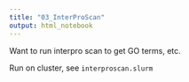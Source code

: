 ```yaml
---
title: "03_InterProScan"
output: html_notebook
---
```


Want to run interpro scan to get GO terms, etc.


Run on cluster, see `interproscan.slurm`